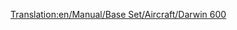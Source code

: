 [[Translation:en/Manual/Base Set/Aircraft/Darwin 600]]

{{it/Manuale/Set base/Aeromobili/StatAeroplani|Name=Darwin 600
|Image=[[File:en/Manual/Base Set/Aircraft/AirbusA330.png|Darwin 600]]
|Costo=110.742
|Velocità=952
|Annuale=12.936
|Progettato=1994
|Vita=25
|Tipo=Grande
|Capacità=240 passeggeri e 25 sacchi postali
|Riadattabile=
*265 sacchi postali
*150 casse di beni
*75 tonnellate di cibo, borse di valori o sacchi di oro/diamanti
|Descrizione=Aereo a reazione standard, adatto per aeroporti grandi.
|Real-lifeWikilink=Boeing 777
|Real-life=[https://it.wikipedia.org/wiki/Boeing_777 Boeing 777]
}}





  

        

             

         